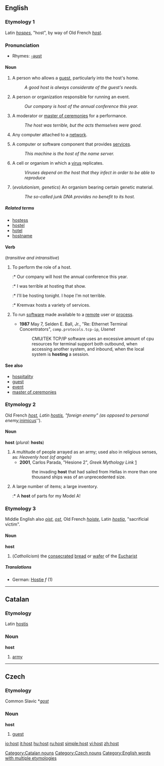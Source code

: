==English==

===Etymology 1===
Latin ''[[hospes]]'', "host", by way of Old French ''[[host#Old French|host]]''.

===Pronunciation===
*Rhymes: [[Rhymes:English:-əʊst|-əʊst]]

==== Noun ====
{{en-noun}}
{{rfc|Is the computer [[server]] sense correct?  See [[Talk:host]].}}
#A person who allows a [[guest]], particularly into the host's home.
#: ''A good host is always considerate of the guest's needs.''
#A person or organization responsible for running an event.
#: ''Our company is host of the annual conference this year.''
#A moderator or [[master of ceremonies]] for a performance.
#: ''The host was terrible, but the acts themselves were good.''
# {{computing}} {{Internet}} {{cattag|Unix}} Any computer attached to a [[network]].
# {{computing}} {{cattag|networking}} A computer or software component that provides [[service]]s.
#: ''This machine is the host of the name server.''
#A cell or organism in which a [[virus]] replicates.
#: ''Viruses depend on the host that they infect in order to be able to reproduce''
# (''evolutionism, genetics'') An organism bearing certain genetic material.
#: ''The so-called junk DNA provides no benefit to its host.''

===== Related terms =====
*[[hostess]]
*[[hostel]]
*[[hotel]]
*[[hostname]]

==== Verb ====
{{en-verb}}
(''transitive and intransitive'')

# To perform the role of a host.
#:* Our company will host the annual conference this year.
#:* I was terrible at hosting that show.
#:* I'll be hosting tonight.  I hope I'm not terrible.
#:* Kremvax hosts a variety of services.
# {{cattag|computing|Internet}} To run [[software]] made available to a [[remote]] user or [[process]].
#*'''1987''' May 7, Selden E. Ball, Jr., "Re:  Ethernet Terminal Concentrators", <tt>comp.protocols.tcp-ip</tt>, ''Usenet''
#*:CMU/TEK TCP/IP software uses an excessive amount of cpu resources for terminal support both outbound, when accessing another system, and inbound, when the local system is '''hosting''' a session.

==== See also ====
*[[hospitality]]
*[[guest]]
*[[event]]
*[[master of ceremonies]]

===Etymology 2===
Old French ''[[host#Old French|host]], Latin [[hostis]], "foreign enemy" (as opposed to personal enemy, ''[[inimicus]]'').

====Noun====
'''host''' (''plural:'' '''hosts''')
# A multitude of people arrayed as an army; used also in religious senses, as: ''Heavenly host (of angels)''
#*'''2001''', Carlos Parada, "Hesione 2", ''Greek Mythology Link'' [http://homepage.mac.com/cparada/GML/Hesione2.html]
#*: the invading '''host''' that had sailed from Hellas in more than one thousand ships was of an unprecedented size.
# A large number of items; a large inventory.
#:* A '''host''' of parts for my Model A!

===Etymology 3===
Middle English also ''[[oist]]'', ''[[ost]]'', Old French ''[[hoiste]]'', Latin ''[[hostia]]'', "sacrificial victim".
====Noun====
'''host'''
#(''Catholicism'') the [[consecrated]] [[bread]] or [[wafer]] of the [[Eucharist]]
=====Translations=====
*German: [[Hostie]] ''f'' (1)

----

==Catalan==
===Etymology===
Latin [[hostis]]
===Noun===
'''host'''

# [[army]]

[[Category:Catalan nouns]]

----

==Czech==
===Etymology===
Common Slavic *''[[gost]]''
===Noun===
'''host'''

#[[guest]]

[[Category:Czech nouns]]
[[Category:English words with multiple etymologies]]

[[io:host]]
[[it:host]]
[[hu:host]]
[[ru:host]]
[[simple:host]]
[[vi:host]]
[[zh:host]]